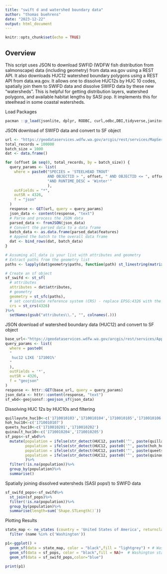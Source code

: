 ---
title: "swift d and watershed boundary data"
author: "thomas buehrens"
date: "2023-12-22"
output: html_document
---

```{r setup, include=FALSE}
knitr::opts_chunk$set(echo = TRUE)
```

## Overview
This script uses JSON to download SWFID (WDFW fish distribution from salmonscape) data (including geometry) from data.wa.gov using a REST API. It also downloads HUC12 watershed boundary polygons using a REST API from data.wa.gov. It allows one to dissolve HUC12s by HUC 10 codes, spatially join them to SWIFD data and dissolve SWIFD data by these new "watersheds". This is helpful for getting distribution layers, watershed polygons, and available habitat lengths by SASI pop. It implements this for steelhead in some coastal watersheds.


Load Packages
```{r }
pacman ::p_load(jsonlite, dplyr, RODBC, curl,odbc,DBI,tidyverse,janitor,fuzzyjoin,ggplot2,lubridate,kableExtra,sf,rnaturalearth,ggmap,httr,here)
```


JSON download of SWIFD data and convert to SF object
```{r}
url <- "https://geodataservices.wdfw.wa.gov/arcgis/rest/services/MapServices/SWIFD/MapServer/0/query"
total_records = 100000
batch_size = 1000
dat <- data.frame()

for (offset in seq(0, total_records, by = batch_size)) {
  query_params <- list(
    where = paste0("SPECIES = 'STEELHEAD TROUT' 
                   AND OBJECTID > ", offset, " AND OBJECTID <= ", offset + batch_size,
                   "AND RUNTIME_DESC = 'Winter'"
                   ),
    outFields = "*",
    outSR = 4326,
    f = "json"
  )
  response <- GET(url, query = query_params)
  json_data <- content(response, "text")
  # Parse and process the JSON data
  parsed_data <- fromJSON(json_data)
  # Convert the parsed data to a data frame
  batch_data <- as.data.frame(parsed_data$features)
  # Append the batch to the overall data frame
  dat <- bind_rows(dat, batch_data)
}

# Assuming all_data is your list with attributes and geometry
# Extract paths from the geometry list
paths <- lapply(dat$geometry$paths, function(path) st_linestring(matrix(as.numeric(path), ncol = 2, byrow = F)))

# Create an sf object
sf_swifd <- st_sf(
  # attributes
  attributes = dat$attributes,
  # geometry
  geometry = st_sfc(paths),
  # set coordinate reference system (CRS) - replace EPSG:4326 with the appropriate CRS
  crs = st_crs(4326)
)%>%
  setNames(gsub("attributes\\.", "", colnames(.)))
```


JSON download of watershed boundary data (HUC12) and convert to SF object
```{r}
base_url<-"https://geodataservices.wdfw.wa.gov/arcgis/rest/services/ApplicationServices/FP_HUC/MapServer/0/query"
query_params <- list(
  where = paste0(
  "
   huc12 LIKE '171001%' 
  "
  ),
  outFields = '*',
  outSR = 4326,
  f = "geojson"
)
response <- httr::GET(base_url, query = query_params)
json_data <- httr::content(response, "text")
sf_wbd<-geojsonsf::geojson_sf(json_data)
```

Dissolving HUC 12s by HUC10s and filtering
```{r}
quillayute_huc10<-c('1710010103','1710010104','1710010105','1710010106')
hoh_huc10<-c('1710010107')
queets_huc10<-c('1710010201','1710010202')
quinault_huc10<-c('1710010204','1710010205')
sf_pops<-sf_wbd%>%
  mutate(population = ifelse(str_detect(HUC12, paste0('^', paste(quillayute_huc10, collapse = '|'))),"quillayute",NA),
         population = ifelse(str_detect(HUC12, paste0('^', paste(hoh_huc10, collapse = '|'))),"hoh",population),
         population = ifelse(str_detect(HUC12, paste0('^', paste(queets_huc10, collapse = '|'))),"queets",population),
         population = ifelse(str_detect(HUC12, paste0('^', paste(quinault_huc10, collapse = '|'))),"quinualt",population),
         )%>%
  filter(!is.na(population))%>%
  group_by(population)%>%
  summarise()
```

Spatially joining dissolved watersheds (SASI pops!) to SWIFD data
```{r}
sf_swifd_pops<-sf_swifd%>%
  st_join(sf_pops)%>%
  filter(!is.na(population))%>%
  group_by(population)%>%
  summarise(length=sum(`Shape.STLength()`))
```


Plotting Results
```{r}
state_map <- ne_states (country = 'United States of America', returnclass = 'sf')%>% 
  filter (name %in% c('Washington'))

p1<-ggplot() +
  geom_sf(data = state_map, color = "black",fill = "lightgrey") + # Washington state map
  geom_sf(data = sf_pops, color = "black",fill = NA)+  # Washington state map  
  geom_sf(data = sf_swifd_pops,color="blue")

print(p1)
```

